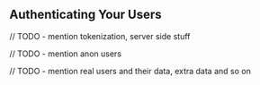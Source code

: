 ## Authenticating Your Users


// TODO - mention tokenization, server side stuff

// TODO - mention anon users

// TODO - mention real users and their data, extra data and so on